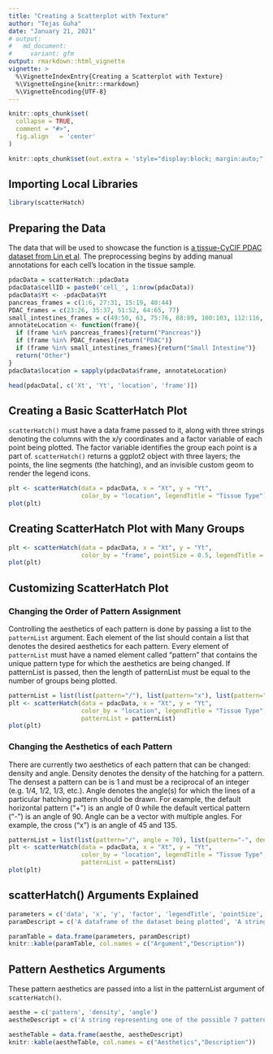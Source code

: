 ```yaml
---
title: "Creating a Scatterplot with Texture"
author: "Tejas Guha"
date: "January 21, 2021"
# output:
#   md_document:
#     variant: gfm
output: rmarkdown::html_vignette
vignette: >
  %\VignetteIndexEntry{Creating a Scatterplot with Texture}
  %\VignetteEngine{knitr::rmarkdown}
  %\VignetteEncoding{UTF-8}
---
```


```r
knitr::opts_chunk$set(
  collapse = TRUE,
  comment = "#>",
  fig.align   = 'center'
)

knitr::opts_chunk$set(out.extra = 'style="display:block; margin:auto;"')  # center

```



## Importing Local Libraries
```r
library(scatterHatch)
```

## Preparing the Data
The data that will be used to showcase the function is [a tissue-CyCIF PDAC dataset from Lin et al](http://spatial.rc.fas.harvard.edu/spatialgiotto/giotto.cycif.html).  The preprocessing begins by adding manual annotations for each cell's location in the tissue sample.

```r
pdacData = scatterHatch::pdacData
pdacData$cellID = paste0('cell_', 1:nrow(pdacData))
pdacData$Yt <- -pdacData$Yt
pancreas_frames = c(1:6, 27:31, 15:19, 40:44)
PDAC_frames = c(23:26, 35:37, 51:52, 64:65, 77)
small_intestines_frames = c(49:50, 63, 75:76, 88:89, 100:103, 112:116, 125:129, 137:140)
annotateLocation <- function(frame){
  if (frame %in% pancreas_frames){return("Pancreas")}
  if (frame %in% PDAC_frames){return("PDAC")}
  if (frame %in% small_intestines_frames){return("Small Intestine")}
  return("Other")
}
pdacData$location = sapply(pdacData$frame, annotateLocation)

head(pdacData[, c('Xt', 'Yt', 'location', 'frame')])
```
## Creating a Basic ScatterHatch Plot

```scatterHatch()``` must have a data frame passed to it, along with three strings denoting the columns with the x/y coordinates and a factor variable of each point being plotted.  The factor variable identifies the group each point is a part of.
```scatterHatch()``` returns a ggplot2 object with three layers; the points, the line segments (the hatching), and an invisible custom geom to render the legend icons.  
```r


plt <- scatterHatch(data = pdacData, x = "Xt", y = "Yt", 
                    color_by = "location", legendTitle = "Tissue Type")
plot(plt)
```

## Creating ScatterHatch Plot with Many Groups
```r


plt <- scatterHatch(data = pdacData, x = "Xt", y = "Yt", 
                    color_by = "frame", pointSize = 0.5, legendTitle = "Frame")
plot(plt)
```

## Customizing ScatterHatch Plot
### Changing the Order of Pattern Assignment
Controlling the aesthetics of each pattern is done by passing a list to the ```patternList``` argument.  Each element of the list should contain a list that denotes the desired aesthetics for each pattern.  Every element of ```patternList``` must have a named element called "pattern" that contains the unique pattern type for which the aesthetics are being changed.  If patternList is passed, then the length of patternList must be equal to the number of groups being plotted.
```r
patternList = list(list(pattern="/"), list(pattern="x"), list(pattern=""), list(pattern="-"))
plt <- scatterHatch(data = pdacData, x = "Xt", y = "Yt", 
                    color_by = "location", legendTitle = "Tissue Type", 
                    patternList = patternList)
plot(plt)
```

### Changing the Aesthetics of each Pattern
There are currently two aesthetics of each pattern that can be changed: density and angle.  Density denotes the density of the hatching for a pattern.  The densest a pattern can be is 1 and must be a reciprocal of an integer (e.g. 1/4, 1/2, 1/3, etc.).  Angle denotes the angle(s) for which the lines of a particular hatching pattern should be drawn.  For example, the default horizontal pattern ("+") is an angle of 0 while the default vertical pattern ("-") is an angle of 90.  Angle can be a vector with multiple angles.  For example, the cross ("x") is an angle of 45 and 135.    
```r
patternList = list(list(pattern="/", angle = 70), list(pattern="-", density = 1/2), list(pattern="x", angle = c(15,165)), list(pattern="+", density = 1/10))
plt <- scatterHatch(data = pdacData, x = "Xt", y = "Yt", 
                    color_by = "location", legendTitle = "Tissue Type", 
                    patternList = patternList)
plot(plt)
```

## scatterHatch() Arguments Explained
```r
parameters = c('data', 'x', 'y', 'factor', 'legendTitle', 'pointSize', 'pointAlpha', 'gridSize', 'sparsePoints', 'patternList', 'colorPalette')
paramDescript = c('A dataframe of the dataset being plotted', 'A string describing the column name with the x-coordinates of the points being plotted', 'A string describing the column name with the y-coordinates of the points being plotted', 'A string describing the column name of the factor variable', 'The legend title', 'ggplot2 point size', 'Transparency of each point', 'Integer describing the precision of the hatched patterns.  Larger the value, greater the precision at the expense of efficiency.  Default segregates plots into 10000 bins', 'A logical vector that denotes the outlying points.  Default utilizies an in-built sparsity detector', 'List containing the aesthethics of each pattern', 'Character vector describing the point color of each group; default is color-blind friendly and uses colors from the dittoSeq package')

paramTable = data.frame(parameters, paramDescript)
knitr::kable(paramTable, col.names = c("Argument","Description"))

```

## Pattern Aesthetics Arguments
These pattern aesthetics are passed into a list in the patternList argument of ```scatterHatch()```.

```r
aesthe = c('pattern', 'density', 'angle')
aestheDescript = c('A string representing one of the possible 7 patterns to be used: (horizontal or "-"), (vertical or "|"), (positiveDiagonal or "/"), (negativeDiagonal or "\\"), (checkers or "+"), (cross or "x"), and (blank or "").', 'A fraction representing how dense the lines in a pattern should be.  Must be less than or equal to 1, with the denominator as an integer and the numerator the number 1.  Greater the density value, denser the pattern.', 'Vector or number denoting at what angle(s) the lines in a hatching pattern should be drawn.')

aestheTable = data.frame(aesthe, aestheDescript)
knitr::kable(aestheTable, col.names = c("Aesthetics","Description"))
```
